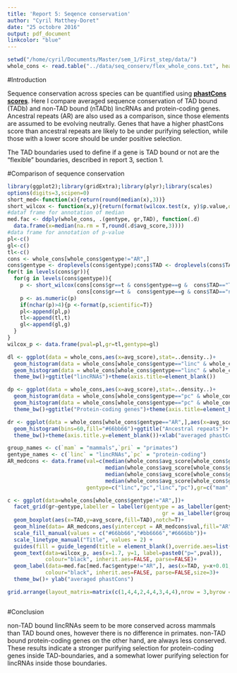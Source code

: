 ```yaml
---
title: 'Report 5: Seqence conservation'
author: "Cyril Matthey-Doret"
date: "25 octobre 2016"
output: pdf_document
linkcolor: "blue"
---
```


```r
setwd("/home/cyril/Documents/Master/sem_1/First_step/data/")
whole_cons <- read.table("../data/seq_conserv/flex_whole_cons.txt", header=T)
```

#Introduction

Sequence conservation across species can be quantified using [__phastCons scores__](http://genome.cshlp.org/content/15/8/1034.full). Here I compare averaged sequence conservation of TAD bound (TADb) and non-TAD bound (nTADb) lincRNAs and protein-coding genes. Ancestral repeats (AR) are also used as a comparison, since those elements are assumed to be evolving neutrally. Genes that have a higher phastCons score than ancestral repeats are likely to be under purifying selection, while those with a lower score should be under positive selection.

The TAD boundaries used to define if a gene is TAD bound or not are the "flexible" boundaries, described in report 3, section 1.

#Comparison of sequence conservation

```r
library(ggplot2);library(gridExtra);library(plyr);library(scales)
options(digits=3,scipen=0)
short_med<-function(x){return(round(median(x),3))}
short_wilcox <- function(x,y){return(format(wilcox.test(x, y)$p.value,digits=3))}
#dataf frame for annotation of median
med.fac <- ddply(whole_cons, .(gentype, gr,TAD), function(.d)
  data.frame(x=median(na.rm = T,round(.d$avg_score,3))))
#data frame for annotation of p-value
pl<-c()
gl<-c()
tl<-c()
cons <- whole_cons[whole_cons$gentype!="AR",]
cons$gentype <- droplevels(cons$gentype);cons$TAD <- droplevels(cons$TAD)
for(t in levels(cons$gr)){
  for(g in levels(cons$gentype)){
    p <- short_wilcox(cons[cons$gr==t & cons$gentype==g &  cons$TAD=="TADb","avg_score"],
                      cons[cons$gr==t &  cons$gentype==g & cons$TAD=="nTADb","avg_score"])
    p <- as.numeric(p)
    if(nchar(p)>4){p <-format(p,scientific=T)}
    pl<-append(pl,p)
    tl<-append(tl,t)
    gl<-append(gl,g)
  }
}
wilcox_p <- data.frame(pval=pl,gr=tl,gentype=gl)

dl <- ggplot(data = whole_cons,aes(x=avg_score),stat=..density..)+
  geom_histogram(data = whole_cons[whole_cons$gentype=="linc" & whole_cons$TAD=="nTADb",],bins=60,fill="#bb6666")+
  geom_histogram(data = whole_cons[whole_cons$gentype=="linc" & whole_cons$TAD=="TADb",],bins=60,fill="#6666bb")+
  theme_bw()+ggtitle("lincRNAs")+theme(axis.title=element_blank())

dp <- ggplot(data = whole_cons,aes(x=avg_score),stat=..density..)+
  geom_histogram(data = whole_cons[whole_cons$gentype=="pc" & whole_cons$TAD=="nTADb",],bins=60,fill="#bb6666")+
  geom_histogram(data = whole_cons[whole_cons$gentype=="pc" & whole_cons$TAD=="TADb",],bins=60,fill="#6666bb")+
  theme_bw()+ggtitle("Protein-coding genes")+theme(axis.title=element_blank())

dr <- ggplot(data = whole_cons[whole_cons$gentype=="AR",],aes(x=avg_score))+
  geom_histogram(bins=60,fill="#66bb66")+ggtitle("Ancestral repeats")+
  theme_bw()+theme(axis.title.y=element_blank())+xlab("averaged phastCons")

group_names <- c(`mam` = "mammals",`pri` = "primates")
gentype_names <- c(`linc` = "lincRNAs",`pc` = "protein-coding")
AR_medcons <- data.frame(val=c(median(whole_cons$avg_score[whole_cons$gentype=="AR" & whole_cons$gr=="mam"],na.rm = T),
                               median(whole_cons$avg_score[whole_cons$gentype=="AR" & whole_cons$gr=="mam"],na.rm = T),
                               median(whole_cons$avg_score[whole_cons$gentype=="AR" & whole_cons$gr=="pri"],na.rm = T),
                               median(whole_cons$avg_score[whole_cons$gentype=="AR" & whole_cons$gr=="pri"],na.rm = T)),
                         gentype=c("linc","pc","linc","pc"),gr=c("mam","mam","pri","pri"))

c <- ggplot(data=whole_cons[whole_cons$gentype!="AR",])+
  facet_grid(gr~gentype,labeller = labeller(gentype = as_labeller(gentype_names),
                                                 gr = as_labeller(group_names)))+
  geom_boxplot(aes(x=TAD,y=avg_score,fill=TAD),notch=T)+
  geom_hline(data= AR_medcons,aes(yintercept = AR_medcons$val,fill="AR"),size=1,col="#66bb66",show.legend= T)+
  scale_fill_manual(values = c("#66bb66","#bb6666","#6666bb"))+
  scale_linetype_manual("Title", values = 2) +
  guides(fill = guide_legend(title = element_blank(),override.aes=list(linetype=0)))+
  geom_text(data=wilcox_p, aes(x=1.7, y=1, label=paste0("p=",pval)), 
            colour="black", inherit.aes=FALSE, parse=FALSE)+
  geom_label(data=med.fac[med.fac$gentype!="AR",], aes(x=TAD, y=x+0.01, label=x), 
            colour="black", inherit.aes=FALSE, parse=FALSE,size=3)+
  theme_bw()+ ylab("averaged phastCons")

grid.arrange(layout_matrix=matrix(c(1,4,4,2,4,4,3,4,4),nrow = 3,byrow = T),grobs = list(dl,dp,dr,c))



```

#Conclusion

non-TAD bound lincRNAs seem to be more conserved across mammals than TAD bound ones, however there is no difference in primates.
non-TAD bound protein-coding genes on the other hand, are always less conserved. These results indicate a stronger purifying selection for protein-coding genes inside TAD-boundaries, and a somewhat lower purifying selection for lincRNAs inside those boundaries.